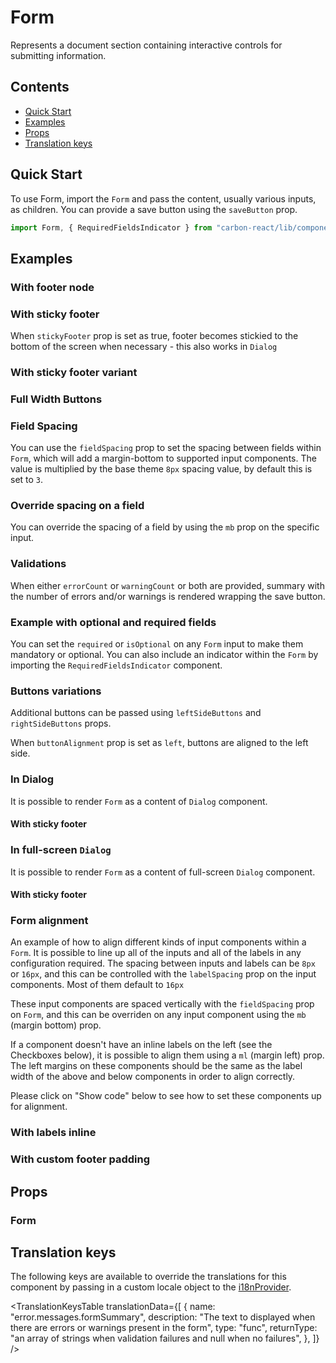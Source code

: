 

<Meta of={FormStories} />

# Form

Represents a document section containing interactive controls for submitting information.

## Contents

- [Quick Start](#quick-start)
- [Examples](#examples)
- [Props](#props)
- [Translation keys](#translation-keys)

## Quick Start

To use Form, import the `Form` and pass the content, usually various inputs, as children.
You can provide a save button using the `saveButton` prop.

```javascript
import Form, { RequiredFieldsIndicator } from "carbon-react/lib/components/form";
```

## Examples

### With footer node

<Canvas of={FormStories.WithFooterNode} />

### With sticky footer

When `stickyFooter` prop is set as true, footer becomes stickied to the bottom of the screen when necessary - this also works in `Dialog`

<Canvas of={FormStories.DefaultWithStickyFooter} />

### With sticky footer variant

<Canvas of={FormStories.StickyFooterVariant} />

### Full Width Buttons

<Canvas of={FormStories.WithFullWidthButtons} />

### Field Spacing

You can use the `fieldSpacing` prop to set the spacing between fields within `Form`, which will add a margin-bottom to supported input components.
The value is multiplied by the base theme `8px` spacing value, by default this is set to `3`.

<Canvas of={FormStories.FieldSpacing} />

### Override spacing on a field

You can override the spacing of a field by using the `mb` prop on the specific input.

<Canvas of={FormStories.OverrideFieldSpacing} />

### Validations

When either `errorCount` or `warningCount` or both are provided, summary with the number of errors and/or warnings is rendered wrapping the save button.

<Canvas of={FormStories.WithErrorsSummary} />

<Canvas of={FormStories.WithWarningsSummary} />

<Canvas of={FormStories.WithBothErrorsAndWarningsSummary} />

### Example with optional and required fields

You can set the `required` or `isOptional` on any `Form` input to make them mandatory or optional. You can also
include an indicator within the `Form` by importing the `RequiredFieldsIndicator` component.

<Canvas name="with optional or required label" of={FormStories.WithBothOptionalOrRequired} />

### Buttons variations

Additional buttons can be passed using `leftSideButtons` and `rightSideButtons` props.

<Canvas of={FormStories.WithAdditionalButtons} />

When `buttonAlignment` prop is set as `left`, buttons are aligned to the left side.

<Canvas of={FormStories.WithButtonsAlignedToTheLeft} />

### In Dialog

It is possible to render `Form` as a content of `Dialog` component.

<Canvas of={FormStories.InDialog} />

#### With sticky footer

<Canvas of={FormStories.InDialogWithStickyFooter} />

### In full-screen `Dialog`

It is possible to render `Form` as a content of full-screen `Dialog` component.

<Canvas of={FormStories.InDialogFullScreen} />

#### With sticky footer

<Canvas of={FormStories.InDialogFullScreenWithStickyFooter} />

### Form alignment

An example of how to align different kinds of input components within a `Form`. It is possible to line up all of the inputs and all of the labels in any configuration required. The spacing between inputs and labels can be `8px` or `16px`, and this can be controlled with the `labelSpacing` prop on the input components. Most of them default to `16px`

These input components are spaced vertically with the `fieldSpacing` prop on `Form`, and this can be overriden on any input component using the `mb` (margin bottom) prop.

If a component doesn't have an inline labels on the left (see the Checkboxes below), it is possible to align them using a `ml` (margin left) prop. The left margins on these components should be the same as the label width of the above and below components in order to align correctly.

Please click on "Show code" below to see how to set these components up for alignment.

<Canvas of={FormStories.FormAlignmentExample} />

### With labels inline

<Canvas of={FormStories.WithLabelsInline} />

### With custom footer padding

<Canvas of={FormStories.WithCustomFooterPadding} />

## Props

### Form

<ArgTypes of={FormStories} />

## Translation keys

The following keys are available to override the translations for this component by passing in a custom locale object to the
[i18nProvider](../?path=/docs/documentation-i18n--docs).

<TranslationKeysTable
  translationData={[
    {
      name: "error.messages.formSummary",
      description:
        "The text to displayed when there are errors or warnings present in the form",
      type: "func",
      returnType:
        "an array of strings when validation failures and null when no failures",
    },
  ]}
/>
